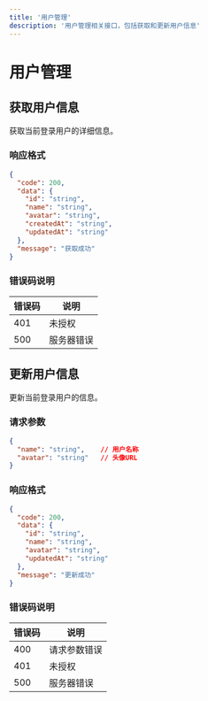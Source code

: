 ```yaml
---
title: '用户管理'
description: '用户管理相关接口，包括获取和更新用户信息'
---
```


# 用户管理

## 获取用户信息

<ParamField path="/user" method="GET">
获取当前登录用户的详细信息。

### 响应格式

```json
{
  "code": 200,
  "data": {
    "id": "string",
    "name": "string",
    "avatar": "string",
    "createdAt": "string",
    "updatedAt": "string"
  },
  "message": "获取成功"
}
```

### 错误码说明

| 错误码 | 说明 |
|--------|------|
| 401    | 未授权 |
| 500    | 服务器错误 |

</ParamField>

## 更新用户信息

<ParamField path="/user" method="PUT">
更新当前登录用户的信息。

### 请求参数

```json
{
  "name": "string",    // 用户名称
  "avatar": "string"   // 头像URL
}
```

### 响应格式

```json
{
  "code": 200,
  "data": {
    "id": "string",
    "name": "string",
    "avatar": "string",
    "updatedAt": "string"
  },
  "message": "更新成功"
}
```

### 错误码说明

| 错误码 | 说明 |
|--------|------|
| 400    | 请求参数错误 |
| 401    | 未授权 |
| 500    | 服务器错误 |

</ParamField>
